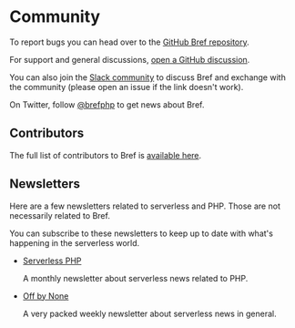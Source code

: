
# Community

To report bugs you can head over to the [GitHub Bref repository](https://github.com/brefphp/bref).

For support and general discussions, [open a GitHub discussion](https://github.com/brefphp/bref/discussions).

You can also join the [Slack community](https://join.slack.com/t/brefworkspace/shared_invite/enQtNTcwMjU2NTcxNjAxLTIxYmM2MmRjMDkzYjdjYTNkMmE5NGI3YTcyZjc2ZGRjNTFmNjFmYzk5NWQ1YmVhMDkwNzExNzhjZThkZWM0ODE) to discuss Bref and exchange with the community (please open an issue if the link doesn't work).

On Twitter, follow [@brefphp](https://twitter.com/brefphp) to get news about Bref.

## Contributors

The full list of contributors to Bref is [available here](https://github.com/brefphp/bref/graphs/contributors).

## Newsletters

Here are a few newsletters related to serverless and PHP. Those are not necessarily related to Bref.

You can subscribe to these newsletters to keep up to date with what's happening in the serverless world.

- [Serverless PHP](https://serverless-php.news/)

    A monthly newsletter about serverless news related to PHP.
- [Off by None](https://www.jeremydaly.com/newsletter/)

    A very packed weekly newsletter about serverless news in general.
